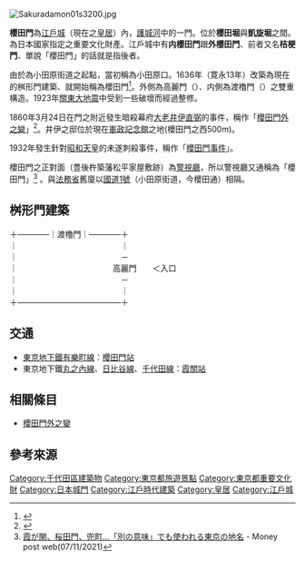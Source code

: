 {{coor icon|35|40|42.56|N|139|45|13.04|E|1000}}
[[File:Sakuradamon01s3200.jpg|right]]
{{japanese|japanese=桜田門|kana=さくらだもん|romaji=Sakuradamon}}


'''櫻田門'''為[[江戶城|江戶城]]（現在之[[皇居|皇居]]）內，[[護城河|護城河]]中的一門。位於'''櫻田堀'''與'''凱旋堀'''之間。為日本國家指定之重要文化財產。江戶城中有'''内櫻田門'''跟'''外櫻田門'''、前者又名'''桔梗門'''、單說「櫻田門」的話就是指後者。
 
由於為小田原街道之起點，當初稱為小田原口。1636年（寛永13年）改築為現在的桝形門建築、就開始稱為櫻田門<ref>{{cite web |title=江戸城 桜田門（重要文化財） |url=http://tokyo-trip.org/spot/visiting/tk0359/ |publisher=東京とりっぷ |accessdate=2018-10-08 |archive-date=2020-11-24 |archive-url=https://web.archive.org/web/20201124145829/https://tokyo-trip.org/spot/visiting/tk0359/ |dead-url=no }}</ref>。外側為高麗門（{{lang|ja|こうらいもん}}）、内側為渡櫓門（{{lang|ja|わたりやぐらもん}}）之雙重構造。1923年[[關東大地震|關東大地震]]中受到一些破壞而經過整修。

1860年3月24日在門之附近發生暗殺幕府[[大老|大老]][[井伊直弼|井伊直弼]]的事件，稱作「[[櫻田門外之變|櫻田門外之變]]」<ref>{{cite web |author1=李拓梓 |title=《政治的日常》改變時代的日本人：井伊直弼和「安政大獄」 |url=http://talk.ltn.com.tw/article/breakingnews/1724488 |publisher=自由時報 |accessdate=2018-10-08 |archive-date=2020-07-25 |archive-url=https://web.archive.org/web/20200725025247/https://talk.ltn.com.tw/article/breakingnews/1724488 |dead-url=no }}</ref>。井伊之邸位於現在[[憲政記念館|憲政記念館]]之地(櫻田門之西500m)。

1932年發生針對[[昭和天皇|昭和天皇]]的未遂刺殺事件，稱作「[[櫻田門事件|櫻田門事件]]」。

櫻田門之正對面（豊後杵築藩松平家屋敷跡）為[[警視廳|警視廳]]，所以警視廳又通稱為「櫻田門」<ref>[https://www.moneypost.jp/326856 霞が関、桜田門、兜町...「別の意味」でも使われる東京の地名] {{Wayback|url=https://www.moneypost.jp/326856 |date=20200115033522 }} - Money post web(07/11/2021)</ref>
。與[[法務省|法務省]]舊廈以[[國道1號_(日本)|國道1號]]（小田原街道，今櫻田通）相隔。

==桝形門建築==

＋————｜渡櫓門｜————＋<br />
｜　　　　　　　　　　　　　｜<br />
｜　　　　　　　　　　　　　－<br />
｜　　　　　　　　　　　　高麗門　　＜入口<br />
｜　　　　　　　　　　　　　－<br />
｜　　　　　　　　　　　　　｜<br />
＋—————————————＋<br />

==交通==
*[[東京地下鐵|東京地下鐵]][[東京地下鐵有樂町線|有樂町線]]：[[櫻田門站|櫻田門站]]
*東京地下鐵[[東京地下鐵丸之內線|丸之內線]]、[[東京地下鐵日比谷線|日比谷線]]、[[東京地下鐵千代田線|千代田線]]：[[霞關站_(東京都)|霞關站]]

== 相關條目 ==
*[[櫻田門外之變|櫻田門外之變]]

== 參考來源 ==
{{reflist}}

{{Commonscat|Sakurada-mon}}
{{DEFAULTSORT:Sakuradamon}}
[[Category:千代田區建築物|Category:千代田區建築物]]
[[Category:東京都旅遊景點|Category:東京都旅遊景點]]
[[Category:東京都重要文化財|Category:東京都重要文化財]]
[[Category:日本城門|Category:日本城門]]
[[Category:江戶時代建築|Category:江戶時代建築]]
[[Category:皇居|Category:皇居]]
[[Category:江戶城|Category:江戶城]]